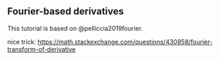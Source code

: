 ## Fourier-based derivatives

This tutorial is based on @pelliccia2019fourier.

nice trick: <https://math.stackexchange.com/questions/430858/fourier-transform-of-derivative>
